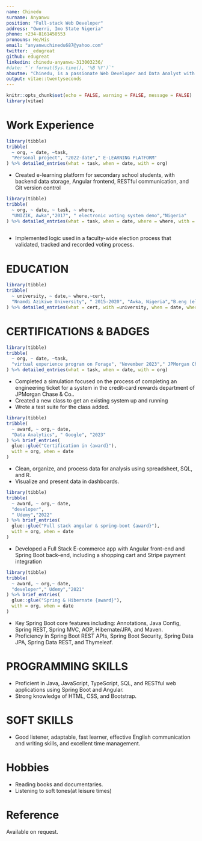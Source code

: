 ```yaml
---
name: Chinedu
surname: Anyanwu
position: "Full-stack Web Developer"
address: "Owerri, Imo State Nigeria"
phone: +234-8161450553
pronouns: He/His
email: "anyanwuchinedu687@yahoo.com"
twitter: _edugreat
github: edugreat
linkedin: chinedu-anyanwu-313003236/
#date: "`r format(Sys.time(), '%B %Y')`"
aboutme: "Chinedu, is a passionate Web Developer and Data Analyst with experience in developing full stack web applications. He is adept in writing clear, concise and readable codes that are easy to understand, maintain and debug. He can be easily adaptive to changing scenarios, multitaskful, critical & analytical in thinking as well as quick in learning new technologies. He is able to work with teams or independently as the need may arise."
output: vitae::twentyseconds
---
```


```r
knitr::opts_chunk$set(echo = FALSE, warning = FALSE, message = FALSE)
library(vitae)
```

# Work Experience
```r
library(tibble)
tribble(
  ~ org, ~ date, ~task,
  "Personal project", "2022-date"," E-LEARNING PLATFORM"
) %>% detailed_entries(what = task, when = date, with = org)
```
\vspace{-8truemm}

 * Created e-learning platform for secondary school students, with backend data storage, Angular frontend, RESTful communication, and Git version control 
 
 \vspace{5truemm}

```r
library(tibble)
tribble(
  ~ org, ~ date, ~ task, ~ where,
  "UNIZIK, Awka","2017", " electronic voting system demo","Nigeria"
) %>% detailed_entries(what = task, when = date, where = where, with = org)
  
```
* Implemented logic used in a faculty-wide election process that validated, tracked and recorded voting process.

\vspace{4truemm}

# EDUCATION
```r
library(tibble)
tribble(
  ~ university, ~ date,~ where,~cert,
  "Nnamdi Azikiwe University", " 2015-2020", "Awka, Nigeria","B.eng (electrical & electronic engineering)"
) %>% detailed_entries(what = cert, with =university, when = date, where = where )
```
\vspace{4truemm}

# CERTIFICATIONS & BADGES

```r
library(tibble)
tribble(
  ~ org, ~ date, ~task,
  "virtual experience program on Forage", "November 2023"," JPMorgan Chase & Co. Software Engineering Lite"
) %>% detailed_entries(what = task, when = date, with = org)
```
\vspace{-6truemm}

 * Completed a simulation focused on the process of completing an engineering ticket for a system in the credit-card rewards department of JPMorgan Chase & Co..
 * Created a new class to get an existing system up and running
 * Wrote a test suite for the class added.

\vspace{5truemm}

```r
library(tibble)
tribble(
  ~ award, ~ org,~ date,
  "Data Analytics", " Google", "2023"
) %>% brief_entries(
  glue::glue("Certification in {award}"),
  with = org, when = date
)
```
\vspace{-6truemm}

 * Clean, organize, and process data for analysis using spreadsheet, SQL, and R.
 * Visualize and present data in dashboards.

\vspace{5truemm}

```r
library(tibble)
tribble(
  ~ award, ~ org,~ date,
  "developer",
  " Udemy","2022"
) %>% brief_entries(
  glue::glue("Full stack angular & spring-boot {award}"),
  with = org, when = date
)
```
\vspace{-6truemm}

* Developed a Full Stack E-commerce app with Angular front-end and Spring Boot back-end, including a shopping cart and Stripe payment integration

\vspace{5truemm}
```r
library(tibble)
tribble(
  ~ award, ~ org,~ date,
  "developer"," Udemy","2021"
) %>% brief_entries(
  glue::glue("Spring & Hibernate {award}"),
  with = org, when = date
)
```
* Key Spring Boot core features including: Annotations, Java Config, Spring REST, Spring MVC, AOP, Hibernate/JPA, and Maven.
* Proficiency in Spring Boot REST APIs, Spring Boot Security, Spring Data JPA, Spring Data REST, and Thymeleaf.

# PROGRAMMING SKILLS
* Proficient in Java, JavaScript, TypeScript, SQL, and RESTful web applications using Spring Boot and Angular.
* Strong knowledge of HTML, CSS, and Bootstrap.

# SOFT SKILLS
* Good listener, adaptable, fast learner, effective English communication and writing skills, and excellent time management.


# Hobbies
* Reading books and documentaries.
* Listening to soft tones(at leisure times)

# Reference
Available on request.


